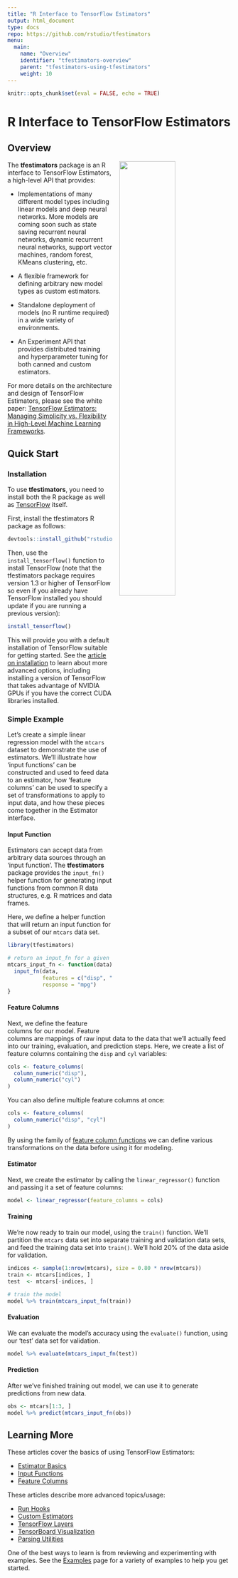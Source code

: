 ```yaml
---
title: "R Interface to TensorFlow Estimators"
output: html_document
type: docs
repo: https://github.com/rstudio/tfestimators
menu:
  main:
    name: "Overview"
    identifier: "tfestimators-overview"
    parent: "tfestimators-using-tfestimators"
    weight: 10
---
```


```r
knitr::opts_chunk$set(eval = FALSE, echo = TRUE)
```

# R Interface to TensorFlow Estimators

## Overview

<img src="articles/images/tensorflow-architecture.png" align="right" width="50%" style="margin-left: 15px;">

The **tfestimators** package is an R interface to TensorFlow Estimators, a high-level API that provides:

- Implementations of many different model types including linear models and deep neural networks. More models are coming soon such as state saving recurrent neural networks, dynamic recurrent neural networks, support vector machines, random forest, KMeans clustering, etc. 

- A flexible framework for defining arbitrary new model types as custom estimators.

- Standalone deployment of models (no R runtime required) in a wide variety of environments.

- An Experiment API that provides distributed training and hyperparameter tuning for both canned and custom estimators.

For more details on the architecture and design of TensorFlow Estimators, please see the white paper: [TensorFlow Estimators: Managing Simplicity vs. Flexibility in High-Level Machine Learning Frameworks](http://terrytangyuan.github.io/data/papers/tf-estimators-kdd-paper.pdf).

## Quick Start

### Installation

To use **tfestimators**, you need to install both the R package as well as [TensorFlow](https://rstudio.github.io/tensorflow/) itself.

First, install the tfestimators R package as follows:

```r
devtools::install_github("rstudio/tfestimators")
```

Then, use the `install_tensorflow()` function to install TensorFlow (note that the tfestimators package requires version 1.3 or higher of TensorFlow so even if you already have TensorFlow installed you should update if you are running a previous version):

 
```r
install_tensorflow()
```

This will provide you with a default installation of TensorFlow suitable for getting started. See the [article on installation](https://tensorflow.rstudio.com/installation.html) to learn about more advanced options, including installing a version of TensorFlow that takes advantage of NVIDIA GPUs if you have the correct CUDA libraries installed.

### Simple Example

Let's create a simple linear regression model with the `mtcars` dataset to demonstrate the use of estimators. We'll illustrate how 'input functions' can be constructed and used to feed data to an estimator, how 'feature columns' can be used to specify a set of transformations to apply to input data, and how these pieces come together in the Estimator interface.

#### Input Function

Estimators can accept data from arbitrary data sources through an 'input function'. The **tfestimators** package provides the `input_fn()` helper function for generating input functions from common R data structures, e.g. R matrices and data frames.

Here, we define a helper function that will return an input function for a subset of our `mtcars` data set.

```r
library(tfestimators)

# return an input_fn for a given subset of data
mtcars_input_fn <- function(data) {
  input_fn(data, 
           features = c("disp", "cyl"), 
           response = "mpg")
}
```

#### Feature Columns

Next, we define the feature columns for our model. Feature columns are mappings of raw input data to the data that we'll actually feed into our training, evaluation, and prediction steps. Here, we create a list of feature columns containing the `disp` and `cyl` variables:

```r
cols <- feature_columns(
  column_numeric("disp"),
  column_numeric("cyl")
)
```

You can also define multiple feature columns at once:

```r
cols <- feature_columns( 
  column_numeric("disp", "cyl")
)
```

By using the family of [feature column functions](reference/index.html#section-feature-columns) we can define various transformations on the data before using it for modeling.

#### Estimator

Next, we create the estimator by calling the `linear_regressor()` function and passing it a set of feature columns:

```r
model <- linear_regressor(feature_columns = cols)
```


#### Training

We're now ready to train our model, using the `train()` function. We'll partition the `mtcars` data set into separate training and validation data sets, and feed the training data set into `train()`. We'll hold 20% of the data aside for validation.

```r
indices <- sample(1:nrow(mtcars), size = 0.80 * nrow(mtcars))
train <- mtcars[indices, ]
test  <- mtcars[-indices, ]

# train the model
model %>% train(mtcars_input_fn(train))
```

#### Evaluation

We can evaluate the model's accuracy using the `evaluate()` function, using our 'test' data set for validation.

```r
model %>% evaluate(mtcars_input_fn(test))
```

#### Prediction

After we've finished training out model, we can use it to generate predictions from new data.

```r
obs <- mtcars[1:3, ]
model %>% predict(mtcars_input_fn(obs))
```

## Learning More

These articles cover the basics of using TensorFlow Estimators:

- [Estimator Basics](articles/estimator_basics.html)
- [Input Functions](articles/input_functions.html)
- [Feature Columns](articles/feature_columns.html)

<!--
These articles provide in depth documentation and example uses of canned estimators:

- [Linear Models](articles/linear_estimators.html)
- [Linear/DNN Models](articles/linear_dnn_combined_estimators.html)
- [Support Vector Machines](articles/support_vector_machines.html)
- [Recurrent Neural Networks](articles/recurrent_neural_networks.html)
-->

These articles describe more advanced topics/usage:


- [Run Hooks](articles/run_hooks.html)
<!--
- [Run Configuration](articles/run_configuration.html)
- [Experiments](articles/experiments.html)
-->
- [Custom Estimators](articles/creating_estimators.html)
- [TensorFlow Layers](articles/layers.html)
- [TensorBoard Visualization](articles/tensorboard.html)
- [Parsing Utilities](articles/parsing_spec.html)

One of the best ways to learn is from reviewing and experimenting with examples. See the [Examples](articles/examples/) page for a variety of examples to help you get started.

<!--
When you have built your model and are ready to deploy it, see the [Deployment](articles/deployment.html) page for an in-depth review of deployment options.
-->











